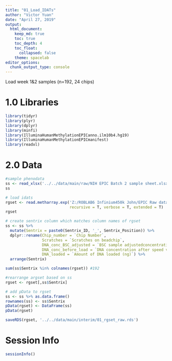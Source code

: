 ```yaml
---
title: "01_Load_IDATs"
author: "Victor Yuan"
date: "April 27, 2019"
output:
  html_document:
    keep_md: true
    toc: true
    toc_depth: 4
    toc_float:
      collapsed: false
    theme: spacelab
editor_options: 
  chunk_output_type: console
---
```


Load week 1&2 samples (n=192, 24 chips)

# 1.0 Libraries

```r
library(tidyr)
library(plyr)
library(dplyr)
library(minfi)
library(IlluminaHumanMethylationEPICanno.ilm10b4.hg19)
library(IlluminaHumanMethylationEPICmanifest)
library(readxl)
```

# 2.0 Data

```r
#sample phenodata 
ss <- read_xlsx('../../data/main/raw/NIH EPIC Batch 2 sample sheet.xlsx', skip = 7)
ss

# load idats
rgset <- read.metharray.exp('Z:/ROBLAB6 Infinium450k John/EPIC Raw data/NIH EPIC Batch 2/', 
                            recursive = T, verbose = T, extended = T)
rgset

# create sentrix column which matches column names of rgset
ss <- ss %>% 
  mutate(Sentrix = paste0(Sentrix_ID, '_', Sentrix_Position)) %>%
  dplyr::rename(Chip_number = `Chip Number`,
                Scratches = `Scratches on beadchip`,
                DNA_conc_BSC_adjusted = `BSC sample adjustedconcentration`,
                DNA_conc_before_load = `DNA concentration after speed vac and dilution (ng/ul)`,
                DNA_loaded = `Amount of DNA loaded (ng)`) %>%
  arrange(Sentrix)

sum(ss$Sentrix %in% colnames(rgset)) #192

#rearrange argset based on ss
rgset <- rgset[,ss$Sentrix]

# add pData to rgset
ss <- ss %>% as.data.frame()
rownames(ss) <- ss$Sentrix
pData(rgset) <- DataFrame(ss)
pData(rgset)
```

```r
saveRDS(rgset, '../../data/main/interim/01_rgset_raw.rds')
```

# Session Info

```r
sessionInfo()
```